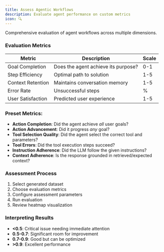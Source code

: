 ```yaml
---
title: Assess Agentic Workflows
description: Evaluate agent performance on custom metrics
icon: 🔍 
---
```


Comprehensive evaluation of agent workflows across multiple dimensions.

### Evaluation Metrics

| Metric | Description | Scale |
|--------|-------------|-------|
| Goal Completion | Does the agent achieve its purpose? | 0-1 |
| Step Efficiency | Optimal path to solution | 1-5 |
| Context Retention | Maintains conversation memory | 1-5 |
| Error Rate | Unsuccessful steps | % |
| User Satisfaction | Predicted user experience | 1-5 |


### Preset Metrics:
- **Action Completion**: Did the agent achieve *all* user goals?
- **Action Advancement**: Did it progress *any* goal?
- **Tool Selection Quality**: Did the agent select the correct tool and parameters?
- **Tool Errors**: Did the tool execution steps succeed?
- **Instruction Adherence**: Did the LLM follow the given instructions?
- **Context Adherence**: Is the response grounded in retrieved/expected context?


### Assessment Process
1. Select generated dataset
2. Choose evaluation metrics
3. Configure assessment parameters
4. Run evaluation
5. Review heatmap visualization

### Interpreting Results
- **<0.5**: Critical issue needing immediate attention
- **0.5-0.7**: Significant room for improvement
- **0.7-0.9**: Good but can be optimized
- **>0.9**: Excellent performance

